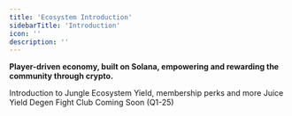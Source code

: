 ```yaml
---
title: 'Ecosystem Introduction'
sidebarTitle: 'Introduction'
icon: ''
description: ''
---
```

**Player-driven economy, built on Solana, empowering and rewarding the community through crypto.**


<CardGroup cols={3}>
 <Card title="Genesis Collection" icon="cube" href="genesis">
  Introduction to Jungle Ecosystem
  </Card>
    <Card title="Holder Benefits" icon="layer-group" href="holders">
    Yield, membership perks and more
  </Card>
    <Card title="Genesis Staking" icon="ring" href="staking">
    Juice Yield
  </Card>
   <Card title="Juice" icon="glass-water" href="juice">
  </Card>
   <Card title="Community" icon="hand-fist" href="community">
   Degen Fight Club 
  </Card>
     <Card title="Playground" icon="giant-wheel" href="Playground">
   Coming Soon (Q1-25)
  </Card>
</CardGroup>
